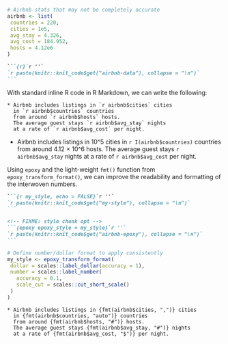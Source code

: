 ```r
# Airbnb stats that may not be completely accurate
airbnb <- list(
 countries = 220,
 cities = 1e5,
 avg_stay = 4.326,
 avg_cost = 184.952,
 hosts = 4.12e6
)
```

````markdown
```{r}`r ''`
`r paste(knitr::knit_code$get("airbnb-data"), collapse = "\n")`
```
````

With standard inline R code in R Markdown, we can write the following:

```verbatim
* Airbnb includes listings in `r airbnb$cities` cities
  in `r airbnb$countries` countries
  from around `r airbnb$hosts` hosts.
  The average guest stays `r airbnb$avg_stay` nights
  at a rate of `r airbnb$avg_cost` per night.
```

* Airbnb includes listings in 10^5 cities
  in `r I(airbnb$countries)` countries
  from around 4.12 × 10^6 hosts.
  The average guest stays `r airbnb$avg_stay` nights
  at a rate of `r airbnb$avg_cost` per night.

Using `epoxy` and the light-weight `fmt()` function from `epoxy_transform_format()`,
we can improve the readability and formatting of the interwoven numbers.


````markdown
```{r my_style, echo = FALSE}`r ''`
`r paste(knitr::knit_code$get("my-style"), collapse = "\n")`
```

<!-- FIXME: style chunk opt -->
```{epoxy epoxy_style = my_style}`r ''`
`r paste(knitr::knit_code$get("airbnb-epoxy"), collapse = "\n")`
```
````

```r
# Define number/dollar format to apply consistently
my_style <- epoxy_transform_format(
 dollar = scales::label_dollar(accuracy = 1),
 number = scales::label_number(
   accuracy = 0.1,
   scale_cut = scales::cut_short_scale()
 )
)
```

<!-- FIXME: style chunk opt -->
```epoxy
* Airbnb includes listings in {fmt(airbnb$cities, ",")} cities
  in {fmt(airbnb$countries, "auto")} countries
  from around {fmt(airbnb$hosts, "#")} hosts.
  The average guest stays {fmt(airbnb$avg_stay, "#")} nights
  at a rate of {fmt(airbnb$avg_cost, "$")} per night.
```
